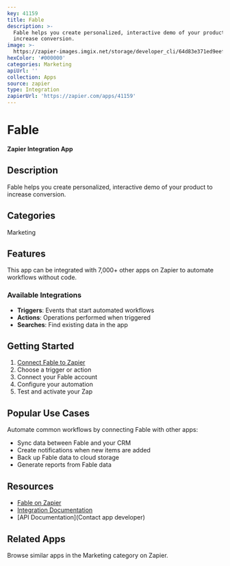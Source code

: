 ```yaml
---
key: 41159
title: Fable
description: >-
  Fable helps you create personalized, interactive demo of your product to
  increase conversion.
image: >-
  https://zapier-images.imgix.net/storage/developer_cli/64d83e371ed9eef1e9c6b274624f84cf.png?auto=format%2Ccompress&ixlib=python-3.0.0&q=50
hexColor: '#000000'
categories: Marketing
apiUrl: ''
collection: Apps
source: zapier
type: Integration
zapierUrl: 'https://zapier.com/apps/41159'
---
```

# Fable

**Zapier Integration App**

## Description

Fable helps you create personalized, interactive demo of your product to increase conversion.

## Categories

Marketing

## Features

This app can be integrated with 7,000+ other apps on Zapier to automate workflows without code.

### Available Integrations

- **Triggers**: Events that start automated workflows
- **Actions**: Operations performed when triggered
- **Searches**: Find existing data in the app

## Getting Started

1. [Connect Fable to Zapier](https://zapier.com/apps/41159)
2. Choose a trigger or action
3. Connect your Fable account
4. Configure your automation
5. Test and activate your Zap

## Popular Use Cases

Automate common workflows by connecting Fable with other apps:

- Sync data between Fable and your CRM
- Create notifications when new items are added
- Back up Fable data to cloud storage
- Generate reports from Fable data

## Resources

- [Fable on Zapier](https://zapier.com/apps/41159)
- [Integration Documentation](https://zapier.com/apps/41159/integrations)
- [API Documentation](Contact app developer)

## Related Apps

Browse similar apps in the Marketing category on Zapier.
